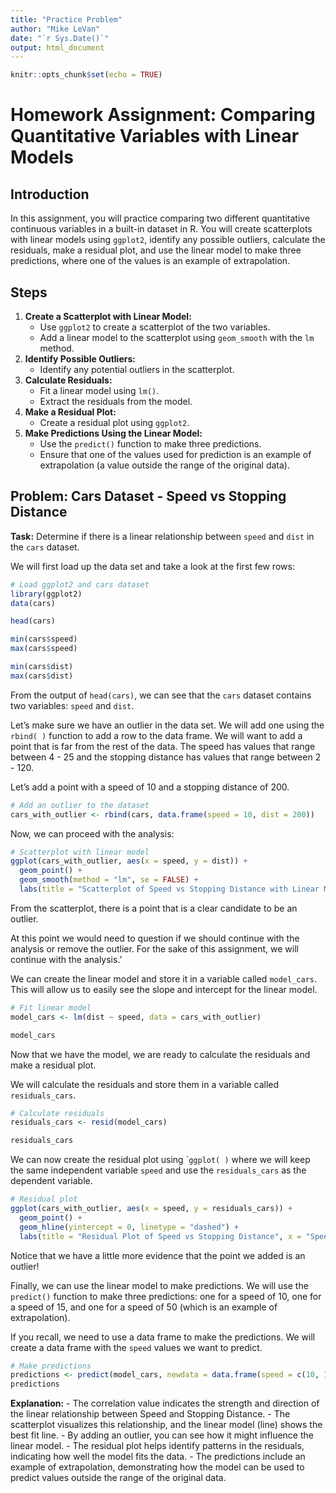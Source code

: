 ```yaml
---
title: "Practice Problem"
author: "Mike LeVan"
date: "`r Sys.Date()`"
output: html_document
---
```


```r
knitr::opts_chunk$set(echo = TRUE)
```
# Homework Assignment: Comparing Quantitative Variables with Linear Models

## Introduction

In this assignment, you will practice comparing two different quantitative continuous variables in a built-in dataset in R. You will create scatterplots with linear models using `ggplot2`, identify any possible outliers, calculate the residuals, make a residual plot, and use the linear model to make three predictions, where one of the values is an example of extrapolation.

## Steps

1. **Create a Scatterplot with Linear Model:**
   - Use `ggplot2` to create a scatterplot of the two variables.
   - Add a linear model to the scatterplot using `geom_smooth` with the `lm` method.

2. **Identify Possible Outliers:**
   - Identify any potential outliers in the scatterplot.

3. **Calculate Residuals:**
   - Fit a linear model using `lm()`.
   - Extract the residuals from the model.

4. **Make a Residual Plot:**
   - Create a residual plot using `ggplot2`.

5. **Make Predictions Using the Linear Model:**
   - Use the `predict()` function to make three predictions.
   - Ensure that one of the values used for prediction is an example of extrapolation (a value outside the range of the original data).

## Problem: Cars Dataset - Speed vs Stopping Distance

**Task:** Determine if there is a linear relationship between `speed` and `dist` in the `cars` dataset.

We will first load up the data set and take a look at the first few rows:

```r
# Load ggplot2 and cars dataset
library(ggplot2)
data(cars)

head(cars)

min(cars$speed)
max(cars$speed)

min(cars$dist)
max(cars$dist)
```

From the output of `head(cars)`, we can see that the `cars` dataset contains two variables: `speed` and `dist`.

Let's make sure we have an outlier in the data set. We will add one using the
`rbind( )` function to add a row to the data frame. We will want to add a
point that is far from the rest of the data. 
The speed has values that range between 4 - 25 and the stopping distance has
values that range between 2 - 120.

Let's add a point with a speed
of 10 and a stopping distance of 200.


```r
# Add an outlier to the dataset
cars_with_outlier <- rbind(cars, data.frame(speed = 10, dist = 200))
```

Now, we can proceed with the analysis:

```r

# Scatterplot with linear model
ggplot(cars_with_outlier, aes(x = speed, y = dist)) +
  geom_point() +
  geom_smooth(method = "lm", se = FALSE) +
  labs(title = "Scatterplot of Speed vs Stopping Distance with Linear Model", x = "Speed", y = "Stopping Distance")
```

From the scatterplot, there is a point that is a clear candidate to be an outlier.
<br>

At this point we would need to question if we should continue with the analysis or
remove the outlier. For the sake of this assignment, we will continue with the
analysis.'

We can create the linear model and store it in a variable called `model_cars`.
This will allow us to easily see the slope and intercept for the linear model.

```r
# Fit linear model
model_cars <- lm(dist ~ speed, data = cars_with_outlier)

model_cars
```

Now that we have the model, we are ready to calculate the residuals and make a residual plot.
<br> 

We will calculate the residuals and store them in a variable called `residuals_cars`.

```r
# Calculate residuals
residuals_cars <- resid(model_cars)

residuals_cars
```

We can now create the residual plot using ``ggplot( )` where we will keep the
same independent variable `speed` and use the `residuals_cars` as the dependent variable.

```r
# Residual plot
ggplot(cars_with_outlier, aes(x = speed, y = residuals_cars)) +
  geom_point() +
  geom_hline(yintercept = 0, linetype = "dashed") +
  labs(title = "Residual Plot of Speed vs Stopping Distance", x = "Speed", y = "Residuals")
```

Notice that we have a little more evidence that the point we added is an outlier!
<br>

Finally, we can use the linear model to make predictions. We will use the 
`predict()` function to make three predictions: one for a speed of 10, 
one for a speed of 15, and one for a speed of 50 (which is an 
example of extrapolation).
<br>

If you recall, we need to use a data frame to make the predictions. We will
create a data frame with the `speed` values we want to predict.
<br>

```r
# Make predictions
predictions <- predict(model_cars, newdata = data.frame(speed = c(10, 15, 50))) # 50 is extrapolated
predictions
```

**Explanation:**
- The correlation value indicates the strength and direction of the linear relationship between Speed and Stopping Distance.
- The scatterplot visualizes this relationship, and the linear model (line) shows the best fit line.
- By adding an outlier, you can see how it might influence the linear model.
- The residual plot helps identify patterns in the residuals, indicating how well the model fits the data.
- The predictions include an example of extrapolation, demonstrating how the model can be used to predict values outside the range of the original data.